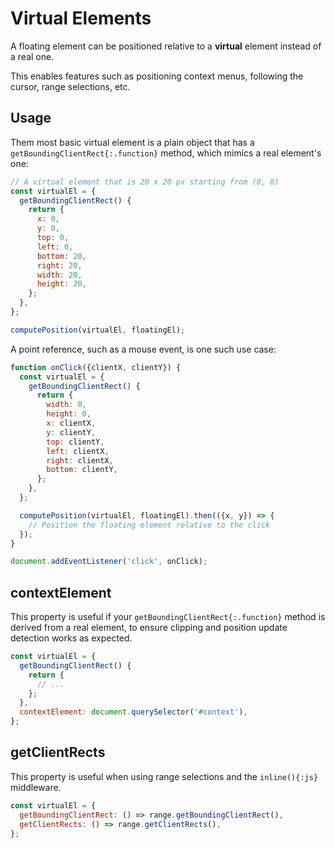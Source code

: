 # Virtual Elements

A floating element can be positioned relative to a **virtual**
element instead of a real one.

<CircleImage src="/virtual-elements.jpg" />

This enables features such as positioning context menus,
following the cursor, range selections, etc.

## Usage

Them most basic virtual element is a plain object that has a
`getBoundingClientRect{:.function}` method, which mimics a real
element's one:

```js
// A virtual element that is 20 x 20 px starting from (0, 0)
const virtualEl = {
  getBoundingClientRect() {
    return {
      x: 0,
      y: 0,
      top: 0,
      left: 0,
      bottom: 20,
      right: 20,
      width: 20,
      height: 20,
    };
  },
};

computePosition(virtualEl, floatingEl);
```

A point reference, such as a mouse event, is one such use case:

```js
function onClick({clientX, clientY}) {
  const virtualEl = {
    getBoundingClientRect() {
      return {
        width: 0,
        height: 0,
        x: clientX,
        y: clientY,
        top: clientY,
        left: clientX,
        right: clientX,
        bottom: clientY,
      };
    },
  };

  computePosition(virtualEl, floatingEl).then(({x, y}) => {
    // Position the floating element relative to the click
  });
}

document.addEventListener('click', onClick);
```

## contextElement

This property is useful if your
`getBoundingClientRect{:.function}` method is derived from a real
element, to ensure clipping and position update detection works
as expected.

```js
const virtualEl = {
  getBoundingClientRect() {
    return {
      // ...
    };
  },
  contextElement: document.querySelector('#context'),
};
```

## getClientRects

This property is useful when using range selections and the
`inline(){:js}` middleware.

```js
const virtualEl = {
  getBoundingClientRect: () => range.getBoundingClientRect(),
  getClientRects: () => range.getClientRects(),
};
```
